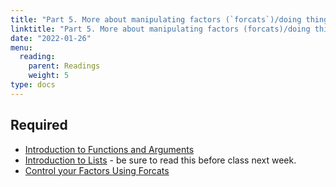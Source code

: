 ```yaml
---
title: "Part 5. More about manipulating factors (`forcats`)/doing things with multiple tables/functions()"
linktitle: "Part 5. More about manipulating factors (forcats)/doing things with multiple tables/functions()"
date: "2022-01-26"
menu:
  reading:
    parent: Readings
    weight: 5
type: docs
---
```


## Required

- [Introduction to Functions and Arguments](https://hbctraining.github.io/Intro-to-R/lessons/03_introR-functions-and-arguments.html)
- [Introduction to Lists](http://statseducation.com/Introduction-to-R/modules/getting%20data/lists/) - be sure to read this before class next week.
- [Control your Factors Using Forcats](https://sciencificity-blog.netlify.app/posts/2021-01-30-control-your-factors-with-forcats/)